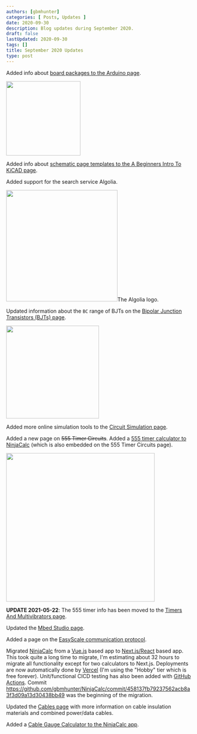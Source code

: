 ```yaml
---
authors: [gbmhunter]
categories: [ Posts, Updates ]
date: 2020-09-30
description: Blog updates during September 2020.
draft: false
lastUpdated: 2020-09-30
tags: []
title: September 2020 Updates
type: post
---
```



Added info about [board packages to the Arduino page](/programming/microcontrollers/arduino).


<Image src={img_arduino_logo} width="200px"></Image>

Added info about [schematic page templates to the A Beginners Intro To KiCAD page](/electronics/general/kicad/kicad-tips-and-tricks).

Added support for the search service Algolia.


<Image src={logo_algolia_nebula_blue_full} width="300px">The Algolia logo.</Image>

Updated information about the `BC` range of BJTs on the [Bipolar Junction Transistors (BJTs) page](/electronics/components/transistors/bipolar-junction-transistors-bjts).


<Image src={img_bc548_transistor_to92_photo} width="250px"></Image>

Added more online simulation tools to the [Circuit Simulation page](/electronics/general/circuit-simulation).

Added a new page on ~~555 Timer Circuits~~. Added a [555 timer calculator to NinjaCalc](https://ninjacalc.mbedded.ninja/calculators/electronics/ics/555-timer-astable-rt-rb-c) (which is also embedded on the 555 Timer Circuits page).


<Image src={img_555_timer_schematic_for_astable_operation_ti} width="400px"></Image>
    
**UPDATE 2021-05-22**: The 555 timer info has been moved to the [Timers And Multivibrators page](/electronics/components/timers-and-multivibrators).

Updated the [Mbed Studio page](/programming/integrated-development-environments-ides/mbed-studio).

Added a page on the [EasyScale communication protocol](/electronics/communication-protocols/easyscale-protocol).

Migrated [NinjaCalc](https://ninjacalc.mbedded.ninja/calculators/electronics/ics/555-timer-astable-rt-rb-c) from a [Vue.js](https://vuejs.org/) based app to [Next.js/React](https://nextjs.org/) based app. This took quite a long time to migrate, I'm estimating about 32 hours to migrate all functionality except for two calculators to Next.js. Deployments are now automatically done by [Vercel](https://vercel.com/) (I'm using the "Hobby" tier which is free forever). Unit/functional CICD testing has also been added with [GitHub Actions](https://github.com/features/actions). Commit https://github.com/gbmhunter/NinjaCalc/commit/458137fb79237562acb8a3f3d09a13d30438bb49 was the beginning of the migration.

Updated the [Cables page](/electronics/components/cables) with more information on cable insulation materials and combined power/data cables.

Added a [Cable Gauge Calculator to the NinjaCalc app](https://ninjacalc.mbedded.ninja/calculators/electronics/cabling/wire-gauge-calculator).
